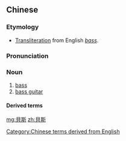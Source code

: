 {{also|贝斯}}
==Chinese==
{{zh-forms|s=贝斯}}

===Etymology===
* [[transliteration|Transliteration]] from English ''[[bass]]''.

===Pronunciation===
{{zh-pron
|m=bèisī
|cat=n
}}

===Noun===
{{zh-noun}}

# [[bass]]
# [[bass guitar]]

====Derived terms====
{{zh-der|電貝司|電子貝斯}}

[[Category:Chinese terms derived from English]]

{{zh-cat|Musical instruments}}

[[mg:貝斯]]
[[zh:貝斯]]